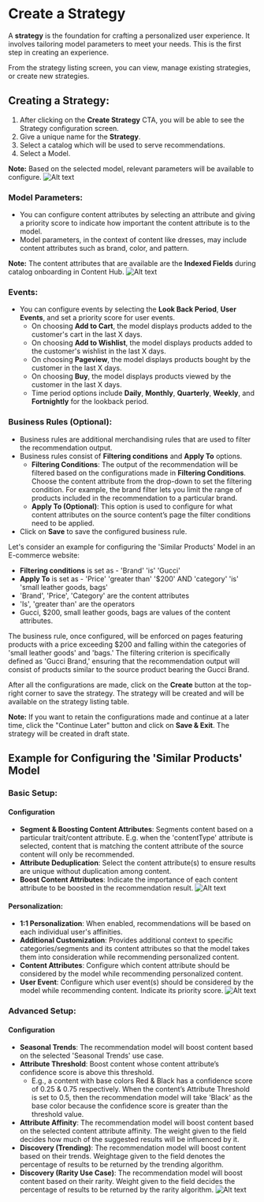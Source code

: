 # Create a Strategy

A **strategy** is the foundation for crafting a personalized user experience. It involves tailoring model parameters to meet your needs. This is the first step in creating an experience.


From the strategy listing screen, you can view, manage existing strategies, or create new strategies.

## Creating a Strategy:

1. After clicking on the **Create Strategy** CTA, you will be able to see the Strategy configuration screen.
2. Give a unique name for the **Strategy**.
3. Select a catalog which will be used to serve recommendations.
4. Select a Model.

**Note:** Based on the selected model, relevant parameters will be available to configure.
![Alt text](https://d1r1e7xjkfj7nz.cloudfront.net/strategy1b.png 'a title')
### Model Parameters:

- You can configure content attributes by selecting an attribute and giving a priority score to indicate how important the content attribute is to the model.
- Model parameters, in the context of content like dresses, may include content attributes such as brand, color, and pattern.

**Note:** The content attributes that are available are the **Indexed Fields** during catalog onboarding in Content Hub.
![Alt text](https://d1r1e7xjkfj7nz.cloudfront.net/strategy2b.png 'a title')
### Events:

- You can configure events by selecting the **Look Back Period**, **User Events**, and set a priority score for user events.
  - On choosing **Add to Cart**, the model displays products added to the customer's cart in the last X days.
  - On choosing **Add to Wishlist**, the model displays products added to the customer's wishlist in the last X days.
  - On choosing **Pageview**, the model displays products bought by the customer in the last X days.
  - On choosing **Buy**, the model displays products viewed by the customer in the last X days.
  - Time period options include **Daily**, **Monthly**, **Quarterly**, **Weekly**, and **Fortnightly** for the lookback period.

### Business Rules (Optional):

- Business rules are additional merchandising rules that are used to filter the recommendation output.
- Business rules consist of **Filtering conditions** and **Apply To** options.
  - **Filtering Conditions**: The output of the recommendation will be filtered based on the configurations made in **Filtering Conditions**. Choose the content attribute from the drop-down to set the filtering condition. For example, the brand filter lets you limit the range of products included in the recommendation to a particular brand.
  - **Apply To (Optional)**: This option is used to configure for what content attributes on the source content’s page the filter conditions need to be applied.
- Click on **Save** to save the configured business rule.

Let's consider an example for configuring the 'Similar Products' Model in an E-commerce website:

- **Filtering conditions** is set as - 'Brand' 'is' 'Gucci'
- **Apply To** is set as - 'Price' 'greater than' '$200' AND 'category' 'is' 'small leather goods, bags'
- 'Brand', 'Price', 'Category' are the content attributes
- 'Is', 'greater than' are the operators
- Gucci, $200, small leather goods, bags are values of the content attributes.

The business rule, once configured, will be enforced on pages featuring products with a price exceeding $200 and falling within the categories of 'small leather goods' and 'bags.' The filtering criterion is specifically defined as 'Gucci Brand,' ensuring that the recommendation output will consist of products similar to the source product bearing the Gucci Brand.

After all the configurations are made, click on the **Create** button at the top-right corner to save the strategy. The strategy will be created and will be available on the strategy listing table.

**Note:** If you want to retain the configurations made and continue at a later time, click the "Continue Later" button and click on **Save & Exit**. The strategy will be created in draft state.

## Example for Configuring the 'Similar Products' Model

### Basic Setup:

#### Configuration

- **Segment & Boosting Content Attributes**: Segments content based on a particular trait/content attribute. E.g. when the 'contentType' attribute is selected, content that is matching the content attribute of the source content will only be recommended.
- **Attribute Deduplication**: Select the content attribute(s) to ensure results are unique without duplication among content.
- **Boost Content Attributes**: Indicate the importance of each content attribute to be boosted in the recommendation result.
![Alt text](https://d1r1e7xjkfj7nz.cloudfront.net/strategy3b.png 'a title')
#### Personalization:

- **1:1 Personalization**: When enabled, recommendations will be based on each individual user's affinities.
- **Additional Customization**: Provides additional context to specific categories/segments and its content attributes so that the model takes them into consideration while recommending personalized content.
- **Content Attributes**: Configure which content attribute should be considered by the model while recommending personalized content.
- **User Event**: Configure which user event(s) should be considered by the model while recommending content. Indicate its priority score.
![Alt text](https://d1r1e7xjkfj7nz.cloudfront.net/strategy4b.png 'a title')
### Advanced Setup:

#### Configuration

- **Seasonal Trends**: The recommendation model will boost content based on the selected 'Seasonal Trends' use case.
- **Attribute Threshold**: Boost content whose content attribute’s confidence score is above this threshold.
  - E.g., a content with base colors Red & Black has a confidence score of 0.25 & 0.75 respectively. When the content’s Attribute Threshold is set to 0.5, then the recommendation model will take 'Black' as the base color because the confidence score is greater than the threshold value.
- **Attribute Affinity**: The recommendation model will boost content based on the selected content attribute affinity. The weight given to the field decides how much of the suggested results will be influenced by it.
- **Discovery (Trending)**: The recommendation model will boost content based on their trends. Weightage given to the field denotes the percentage of results to be returned by the trending algorithm.
- **Discovery (Rarity Use Case)**: The recommendation model will boost content based on their rarity. Weight given to the field decides the percentage of results to be returned by the rarity algorithm.
![Alt text](https://d1r1e7xjkfj7nz.cloudfront.net/strategy5b.png 'a title')